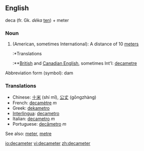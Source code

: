 ==English==

deca (fr. Gk. ''d&eacute;ka'' [[ten]]) + meter

===Noun===
{{en-noun}}

#(American, sometimes International): A distance of 10 [[meter]]s
#:*Translations
#:**[[British English|British]] and [[Canadian English]], sometimes Int'l: [[decametre]]

Abbreviation form (symbol): dam

===Translations===
*Chinese: [[十米]] (shí mǐ), [[公丈]] (gōngzhàng)
*French: [[decamètre]] ''m''
*Greek: [[dekametro]]
*[[Interlingua]]: [[decametro]]
*Italian: [[decametro]] ''m''
*Portuguese: [[decâmetro]] ''m''

See also: [[meter]], [[metre]]

[[io:decameter]]
[[vi:decameter]]
[[zh:decameter]]